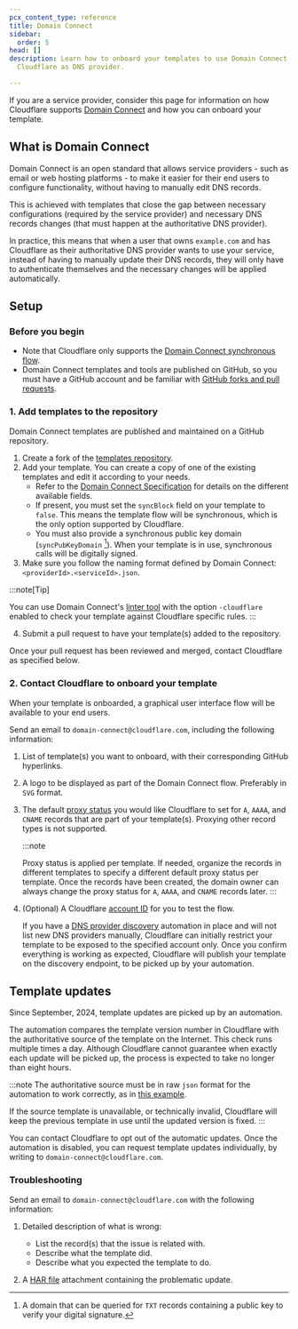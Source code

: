 ```yaml
---
pcx_content_type: reference
title: Domain Connect
sidebar:
  order: 5
head: []
description: Learn how to onboard your templates to use Domain Connect with
  Cloudflare as DNS provider.

---
```


If you are a service provider, consider this page for information on how Cloudflare supports [Domain Connect](https://www.domainconnect.org/) and how you can onboard your template.

## What is Domain Connect

Domain Connect is an open standard that allows service providers - such as email or web hosting platforms - to make it easier for their end users to configure functionality, without having to manually edit DNS records.

This is achieved with templates that close the gap between necessary configurations (required by the service provider) and necessary DNS records changes (that must happen at the authoritative DNS provider).

In practice, this means that when a user that owns `example.com` and has Cloudflare as their authoritative DNS provider wants to use your service, instead of having to manually update their DNS records, they will only have to authenticate themselves and the necessary changes will be applied automatically.

## Setup

### Before you begin

* Note that Cloudflare only supports the [Domain Connect synchronous flow](https://www.domainconnect.org/getting-started/).
* Domain Connect templates and tools are published on GitHub, so you must have a GitHub account and be familiar with [GitHub forks and pull requests](https://docs.github.com/en/pull-requests/collaborating-with-pull-requests/working-with-forks).

### 1. Add templates to the repository

Domain Connect templates are published and maintained on a GitHub repository.

1. Create a fork of the [templates repository](https://github.com/Domain-Connect/Templates).
2. Add your template. You can create a copy of one of the existing templates and edit it according to your needs.
   * Refer to the [Domain Connect Specification](https://github.com/Domain-Connect/spec/blob/master/Domain%20Connect%20Spec%20Draft.adoc#52-template-definition) for details on the different available fields.
   * If present, you must set the `syncBlock` field on your template to `false`. This means the template flow will be synchronous, which is the only option supported by Cloudflare.
   * You must also provide a synchronous public key domain (`syncPubKeyDomain` [^1]). When your template is in use, synchronous calls will be digitally signed.
3. Make sure you follow the naming format defined by Domain Connect: `<providerId>.<serviceId>.json`.

:::note[Tip]

You can use Domain Connect's [linter tool](https://github.com/Domain-Connect/dc-template-linter) with the option `-cloudflare` enabled to check your template against Cloudflare specific rules.
:::

4. Submit a pull request to have your template(s) added to the repository.

Once your pull request has been reviewed and merged, contact Cloudflare as specified below.

### 2. Contact Cloudflare to onboard your template

When your template is onboarded, a graphical user interface flow will be available to your end users.

Send an email to `domain-connect@cloudflare.com`, including the following information:

1. List of template(s) you want to onboard, with their corresponding GitHub hyperlinks.
2. A logo to be displayed as part of the Domain Connect flow. Preferably in `SVG` format.
3. The default [proxy status](/dns/proxy-status/) you would like Cloudflare to set for `A`, `AAAA`, and `CNAME` records that are part of your template(s). Proxying other record types is not supported.

   :::note

   Proxy status is applied per template. If needed, organize the records in different templates to specify a different default proxy status per template. Once the records have been created, the domain owner can always change the proxy status for `A`, `AAAA`, and `CNAME` records later.
   :::
4. (Optional) A Cloudflare [account ID](/fundamentals/account/find-account-and-zone-ids/) for you to test the flow.

   If you have a [DNS provider discovery](https://github.com/Domain-Connect/spec/blob/master/Domain%20Connect%20Spec%20Draft.adoc#dns-provider-discovery) automation in place and will not list new DNS providers manually, Cloudflare can initially restrict your template to be exposed to the specified account only. Once you confirm everything is working as expected, Cloudflare will publish your template on the discovery endpoint, to be picked up by your automation.

## Template updates

Since September, 2024, template updates are picked up by an automation.

The automation compares the template version number in Cloudflare with the authoritative source of the template on the Internet. This check runs multiple times a day. Although Cloudflare cannot guarantee when exactly each update will be picked up, the process is expected to take no longer than eight hours.

:::note
The authoritative source must be in raw `json` format for the automation to work correctly, as in [this example](https://raw.githubusercontent.com/Domain-Connect/Templates/master/exampleservice.domainconnect.org.template1.json).

If the source template is unavailable, or technically invalid, Cloudflare will keep the previous template in use until the updated version is fixed.
:::

You can contact Cloudflare to opt out of the automatic updates. Once the automation is disabled, you can request template updates individually, by writing to `domain-connect@cloudflare.com`.

### Troubleshooting

Send an email to `domain-connect@cloudflare.com` with the following information:

1. Detailed description of what is wrong:
   - List the record(s) that the issue is related with.
   - Describe what the template did.
   - Describe what you expected the template to do.

2. A [HAR file](/support/troubleshooting/general-troubleshooting/gathering-information-for-troubleshooting-sites/#generate-a-har-file) attachment containing the problematic update.

[^1]: A domain that can be queried for `TXT` records containing a public key to verify your digital signature.
